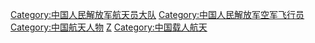 {{Catnav|頁面分類|人物|職業|各职业中国人}}
{{Catnav|頁面分類|人物|各職業人物|宇航员|各国宇航员}}
{{Catnav|頁面分類|..|中国人民解放军总装备部|中国人民解放军航天员大队}}
{{Catnav|頁面分類|..|中国空军|中國人民解放軍空軍|中国人民解放军空军人物|中国人民解放军空军飞行员}}
{{Commons category|Astronauts from China}}

[[Category:中国人民解放军航天员大队|Category:中国人民解放军航天员大队]]
[[Category:中国人民解放军空军飞行员|Category:中国人民解放军空军飞行员]]
[[Category:中国航天人物|Category:中国航天人物]]
[[Category:各国宇航员|Z]]
[[Category:中国载人航天|Category:中国载人航天]]